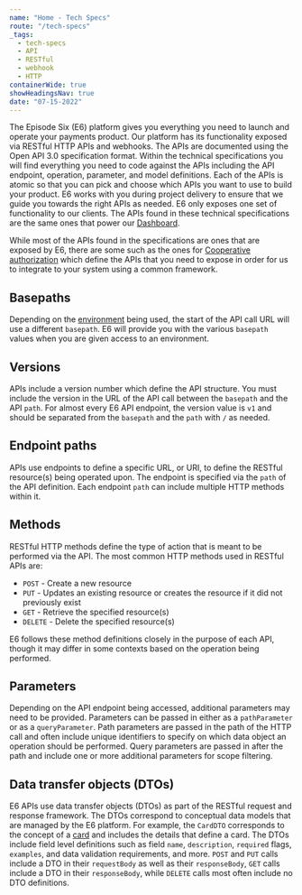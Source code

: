 ```yaml
---
name: "Home - Tech Specs"
route: "/tech-specs"
_tags:
  - tech-specs
  - API
  - RESTful
  - webhook
  - HTTP
containerWide: true
showHeadingsNav: true
date: "07-15-2022"
---
```


The Episode Six (E6) platform gives you everything you need to launch and operate your payments product. Our platform has its functionality exposed via RESTful HTTP APIs and webhooks. The APIs are documented using the Open API 3.0 specification format. Within the technical specifications you will find everything you need to code against the APIs including the API endpoint, operation, parameter, and model definitions. Each of the APIs is atomic so that you can pick and choose which APIs you want to use to build your product. E6 works with you during project delivery to ensure that we guide you towards the right APIs as needed. E6 only exposes one set of functionality to our clients. The APIs found in these technical specifications are the same ones that power our [Dashboard](/docs/getting-started/dashboard).

While most of the APIs found in the specifications are ones that are exposed by E6, there are some such as the ones for [Cooperative authorization](/docs/cards/cooperative-authorization) which define the APIs that you need to expose in order for us to integrate to your system using a common framework.

## Basepaths

Depending on the [environment](/tech-specs/getting-started/environments) being used, the start of the API call URL will use a different `basepath`. E6 will provide you with the various `basepath` values when you are given access to an environment.

## Versions

APIs include a version number which define the API structure. You must include the version in the URL of the API call between the `basepath` and the API `path`. For almost every E6 API endpoint, the version value is `v1` and should be separated from the `basepath` and the `path` with `/` as needed.

## Endpoint paths

APIs use endpoints to define a specific URL, or URI, to define the RESTful resource(s) being operated upon. The endpoint is specified via the `path` of the API definition. Each endpoint `path` can include multiple HTTP methods within it.

## Methods

RESTful HTTP methods define the type of action that is meant to be performed via the API. The most common HTTP methods used in RESTful APIs are:

* `POST` - Create a new resource
* `PUT` - Updates an existing resource or creates the resource if it did not previously exist
* `GET` - Retrieve the specified resource(s)
* `DELETE` - Delete the specified resource(s)

E6 follows these method definitions closely in the purpose of each API, though it may differ in some contexts based on the operation being performed.

## Parameters

Depending on the API endpoint being accessed, additional parameters may need to be provided. Parameters can be passed in either as a `pathParameter` or as a `queryParameter`. Path parameters are passed in the path of the HTTP call and often include unique identifiers to specify on which data object an operation should be performed. Query parameters are passed in after the path and include one or more additional parameters for scope filtering.

## Data transfer objects (DTOs)

E6 APIs use data transfer objects (DTOs) as part of the RESTful request and response framework. The DTOs correspond to conceptual data models that are managed by the E6 platform. For example, the `CardDTO` corresponds to the concept of a [card](/docs/cards/cards-overview) and includes the details that define a card. The DTOs include field level definitions such as field `name`, `description`, `required` flags, `examples`, and data validation requirements, and more. `POST` and `PUT` calls include a DTO in their `requestBody` as well as their `responseBody`, `GET` calls include a DTO in their `responseBody`, while `DELETE` calls most often include no DTO definitions.